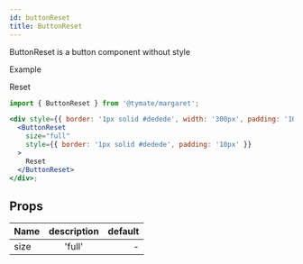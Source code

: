 ```yaml
---
id: buttonReset
title: ButtonReset
---
```


ButtonReset is a button component without style

Example


<div
  style={{
    border: '1px solid #dedede',
    width: '300px',
    padding: '10px',
    marginBottom: '20px',
  }}
>
  <ButtonReset
    size="full"
    style={{ border: '1px solid #dedede', padding: '10px' }}
  >
    Reset
  </ButtonReset>
</div>

```jsx
import { ButtonReset } from '@tymate/margaret';

<div style={{ border: '1px solid #dedede', width: '300px', padding: '10px' }}>
  <ButtonReset
    size="full"
    style={{ border: '1px solid #dedede', padding: '10px' }}
  >
    Reset
  </ButtonReset>
</div>;
```

## Props

| Name | description | default |
| ---- | :---------: | ------: |
| size |   'full'    |       - |
